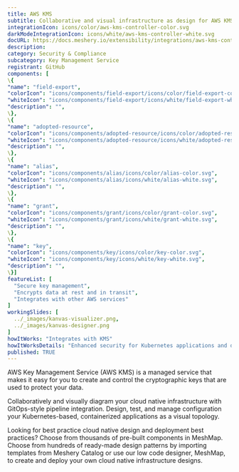 ```yaml
---
title: AWS KMS
subtitle: Collaborative and visual infrastructure as design for AWS KMS
integrationIcon: icons/color/aws-kms-controller-color.svg
darkModeIntegrationIcon: icons/white/aws-kms-controller-white.svg
docURL: https://docs.meshery.io/extensibility/integrations/aws-kms-controller
description: 
category: Security & Compliance
subcategory: Key Management Service
registrant: GitHub
components: [
\{
"name": "field-export",
"colorIcon": "icons/components/field-export/icons/color/field-export-color.svg",
"whiteIcon": "icons/components/field-export/icons/white/field-export-white.svg",
"description": "",
\},
\{
"name": "adopted-resource",
"colorIcon": "icons/components/adopted-resource/icons/color/adopted-resource-color.svg",
"whiteIcon": "icons/components/adopted-resource/icons/white/adopted-resource-white.svg",
"description": "",
\},
\{
"name": "alias",
"colorIcon": "icons/components/alias/icons/color/alias-color.svg",
"whiteIcon": "icons/components/alias/icons/white/alias-white.svg",
"description": "",
\},
\{
"name": "grant",
"colorIcon": "icons/components/grant/icons/color/grant-color.svg",
"whiteIcon": "icons/components/grant/icons/white/grant-white.svg",
"description": "",
\},
\{
"name": "key",
"colorIcon": "icons/components/key/icons/color/key-color.svg",
"whiteIcon": "icons/components/key/icons/white/key-white.svg",
"description": "",
\}]
featureList: [
  "Secure key management",
  "Encrypts data at rest and in transit",
  "Integrates with other AWS services"
]
workingSlides: [
  ../_images/kanvas-visualizer.png,
  ../_images/kanvas-designer.png
]
howItWorks: "Integrates with KMS"
howItWorksDetails: "Enhanced security for Kubernetes applications and data on AWS"
published: TRUE
---
```

<p>
AWS Key Management Service (AWS KMS) is a managed service that makes it easy for you to create and control the cryptographic keys that are used to protect your data.
</p>
<p>
    Collaboratively and visually diagram your cloud native infrastructure with GitOps-style pipeline integration. Design, test, and manage configuration your Kubernetes-based, containerized applications as a visual topology.
</p>
<p>
    Looking for best practice cloud native design and deployment best practices? Choose from thousands of pre-built components in MeshMap. Choose from hundreds of ready-made design patterns by importing templates from Meshery Catalog or use our low code designer, MeshMap, to create and deploy your own cloud native infrastructure designs.
</p>
